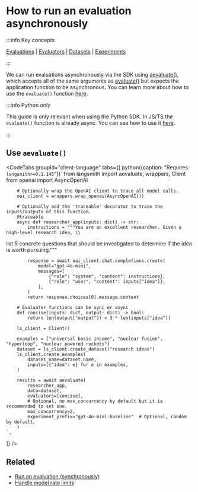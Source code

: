 
# How to run an evaluation asynchronously

:::info Key concepts

[Evaluations](../../concepts#applying-evaluations) | [Evaluators](../../concepts#evaluators) | [Datasets](../../concepts#datasets) | [Experiments](../../concepts#experiments)

:::

We can run evaluations asynchronously via the SDK using [aevaluate()](https://langsmith-sdk.readthedocs.io/en/latest/evaluation/langsmith.evaluation._arunner.aevaluate.html),
which accepts all of the same arguments as [evaluate()](https://langsmith-sdk.readthedocs.io/en/latest/evaluation/langsmith.evaluation._runner.evaluate.html) but expects the application function to be asynchronous.
You can learn more about how to use the `evaluate()` function [here](../../how_to_guides/evaluate_llm_application).

:::info Python only

This guide is only relevant when using the Python SDK.
In JS/TS the `evaluate()` function is already async.
You can see how to use it [here](../../how_to_guides/evaluate_llm_application).

:::

## Use `aevaluate()`

<CodeTabs
  groupId="client-language"
  tabs={[
    python({caption: "Requires `langsmith>=0.1.145`"})`
        from langsmith import aevaluate, wrappers, Client
        from openai import AsyncOpenAI

        # Optionally wrap the OpenAI client to trace all model calls.
        oai_client = wrappers.wrap_openai(AsyncOpenAI())

        # Optionally add the 'traceable' decorator to trace the inputs/outputs of this function.
        @traceable
        async def researcher_app(inputs: dict) -> str:
            instructions = """You are an excellent researcher. Given a high-level research idea, \\

list 5 concrete questions that should be investigated to determine if the idea is worth pursuing."""

            response = await oai_client.chat.completions.create(
                model="gpt-4o-mini",
                messages=[
                    {"role": "system", "content": instructions},
                    {"role": "user", "content": inputs["idea"]},
                ],
            )
            return response.choices[0].message.content

        # Evaluator functions can be sync or async
        def concise(inputs: dict, output: dict) -> bool:
            return len(output["output"]) < 3 * len(inputs["idea"])

        ls_client = Client()

        examples = ["universal basic income", "nuclear fusion", "hyperloop", "nuclear powered rockets"]
        dataset = ls_client.create_dataset("research ideas")
        ls_client.create_examples(
            dataset_name=dataset.name,
            inputs=[{"idea": e} for e in examples,
        )

        results = await aevaluate(
            researcher_app,
            data=dataset,
            evaluators=[concise],
            # Optional, no max_concurrency by default but it is recommended to set one.
            max_concurrency=2,
            experiment_prefix="gpt-4o-mini-baseline"  # Optional, random by default.
        )
    `,

]}
/>

## Related

- [Run an evaluation (synchronously)](../../how_to_guides/evaluate_llm_application)
- [Handle model rate limits](../../how_to_guides/rate_limiting)
